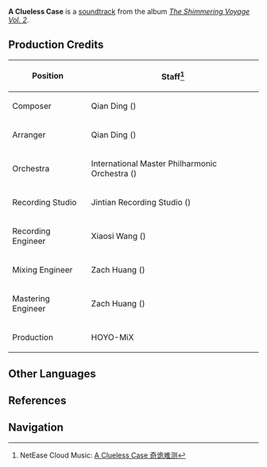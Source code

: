 {{Soundtrack Infobox
|title          =
|image          = The Shimmering Voyage Vol 2.png
|album          = The Shimmering Voyage Vol. 2
|disc           = 3
|number         = 45
|featured       =
|featured2      =
|featured3      =
|featured_disc  =
|featured_disc2 =
|featured_disc3 =
|youtube_id     = pSXoWLt2tUI
|spotify_id     = 1yOe5P6RttBFzwyA1ghBGr
|played_in      = Event
|during         = Animated cutscene in ''[[At Tunnel's End, Light]]''
|domain         =
|previous       = Breaking Point
|next           = Hang by a Thread
}}
'''A Clueless Case''' is a [[soundtrack]] from the album ''[[The Shimmering Voyage Vol. 2]]''.

==Production Credits==
{| class="wikitable" style="text-align:left; height:0.5em"
! Position
! Staff<ref>NetEase Cloud Music: [https://music.163.com/#/song?id=1973619557 A Clueless Case 奇诡难测]</ref>
|-
! Composer
| Qian Ding ({{zh|丁谦}})
|-
! Arranger
| Qian Ding ({{zh|丁谦}})
|-
! Orchestra
| International Master Philharmonic Orchestra ({{zh|国际首席爱乐乐团}})
|-
! Recording Studio
| Jintian Recording Studio ({{zh|金田录音棚}})
|-
! Recording Engineer
| Xiaosi Wang ({{zh|王小四}})
|-
! Mixing Engineer
| Zach Huang ({{zh|黄巍}})
|-
! Mastering Engineer
| Zach Huang ({{zh|黄巍}})
|-
! Production
| HOYO-MiX
|}
<!--
==Videos==
<gallery hideaddbutton="true" captionalign="center">
</gallery>

==Trivia==
-->
==Other Languages==
{{Other Languages
|en      = A Clueless Case
|zhs     = 奇诡难测
|zhs_rm  = Qíguǐ Nán Cè
|zhs_tl  = 
|ja      = 予期せぬ怪事
|ja_rm   = Yokisenu Kaiji
|ja_tl   = An Unforeseeable Mystery
|tr      = 
|tr_tl   = 
|it      = 
|it_tl   = 
}}

==References==
{{Reflist}}

==Navigation==
{{Soundtrack Navbox|The Shimmering Voyage}}